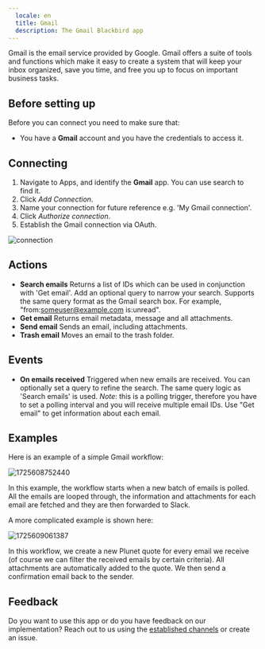 ```yaml
---
  locale: en
  title: Gmail
  description: The Gmail Blackbird app
---
```


<LinkCard title="View on Github" target="_blank" href="https://github.com/bb-io/Gmail" icon="github" />

Gmail is the email service provided by Google. Gmail offers a suite of tools and functions which make it easy to create a system that will keep your inbox organized, save you time, and free you up to focus on important business tasks.

## Before setting up

Before you can connect you need to make sure that:

- You have a **Gmail** account and you have the credentials to access it.

## Connecting

1. Navigate to Apps, and identify the **Gmail** app. You can use search to find it.
2. Click _Add Connection_.
3. Name your connection for future reference e.g. 'My Gmail connection'.
4. Click _Authorize connection_.
5. Establish the Gmail connection via OAuth.

![connection](https://raw.githubusercontent.com/bb-io/Gmail/main/image/README/1725554354745.png)

## Actions

- **Search emails** Returns a list of IDs which can be used in conjunction with 'Get email'. Add an optional query to narrow your search. Supports the same query format as the Gmail search box. For example, "from:someuser@example.com is:unread".
- **Get email** Returns email metadata, message and all attachments.
- **Send email** Sends an email, including attachments.
- **Trash email** Moves an email to the trash folder.

## Events

- **On emails received** Triggered when new emails are received. You can optionally set a query to refine the search. The same query logic as 'Search emails' is used. *Note*: this is a polling trigger, therefore you have to set a polling interval and you will receive multiple email IDs. Use "Get email" to get information about each email.

## Examples

Here is an example of a simple Gmail workflow:

![1725608752440](https://raw.githubusercontent.com/bb-io/Gmail/main/image/README/1725608752440.png)

In this example, the workflow starts when a new batch of emails is polled. All the emails are looped through, the information and attachments for each email are fetched and they are then forwarded to Slack.

A more complicated example is shown here:

![1725609061387](https://raw.githubusercontent.com/bb-io/Gmail/main/image/README/1725609061387.png)

In this workflow, we create a new Plunet quote for every email we receive (of course we can filter the received emails by certain criteria). All attachments are automatically added to the quote. We then send a confirmation email back to the sender.

## Feedback

Do you want to use this app or do you have feedback on our implementation? Reach out to us using the [established channels](https://www.blackbird.io/) or create an issue.

